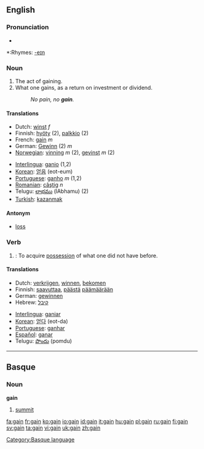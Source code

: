 ==English==

===Pronunciation===
*{{audio|en-us-gain.ogg|Audio (US)}}


*:Rhymes: [[Rhymes:English:-eɪn|-eɪn]]

===Noun===
{{en-noun}}

# The act of gaining.
# What one gains, as a return on investment or dividend.
#:''No pain, no '''gain'''.''

====Translations====
{{top}}
*Dutch: [[winst]] ''f''
*Finnish: [[hyöty]] (2), [[palkkio]] (2)
*French: [[gain]] ''m''
*German: [[Gewinn]] (2) ''m''
*[[Norwegian]]: [[vinning]] ''m'' (2), [[gevinst]] ''m'' (2)
{{mid}}
*[[Interlingua]]: [[ganio]] (1,2)
*[[Korean]]: [[얻음]] (eot-eum)
*[[Portuguese]]: [[ganho]] ''m'' (1,2)
*[[Romanian]]: [[câştig]] ''n''
*Telugu: [[లాభము]] (lAbhamu) (2)
*[[Turkish]]: [[kazanmak]]
{{bottom}}

====Antonym====
*[[loss]]

===Verb===
{{en-verb}}

# {{transitive}}: To acquire [[possession]] of what one did not have before.

====Translations====
{{top}}
*Dutch: [[verkrijgen]], [[winnen]], [[bekomen]]
*Finnish: [[saavuttaa]], [[päästä]] [[päämäärä]]än
*German: [[gewinnen]]
*Hebrew: [[קיבל]]
{{mid}}
*[[Interlingua]]: [[ganiar]]
*[[Korean]]: [[얻다]] (eot-da)
*[[Portuguese]]: [[ganhar]]
*[[Español]]: [[ganar]]
*Telugu: [[పొందు]] (pomdu)
{{bottom}}

----

==Basque==
===Noun===
'''gain'''

# [[summit]]

[[Category:Basque language]]

[[fa:gain]]
[[fr:gain]]
[[ko:gain]]
[[io:gain]]
[[id:gain]]
[[it:gain]]
[[hu:gain]]
[[pl:gain]]
[[ru:gain]]
[[fi:gain]]
[[sv:gain]]
[[ta:gain]]
[[vi:gain]]
[[uk:gain]]
[[zh:gain]]
